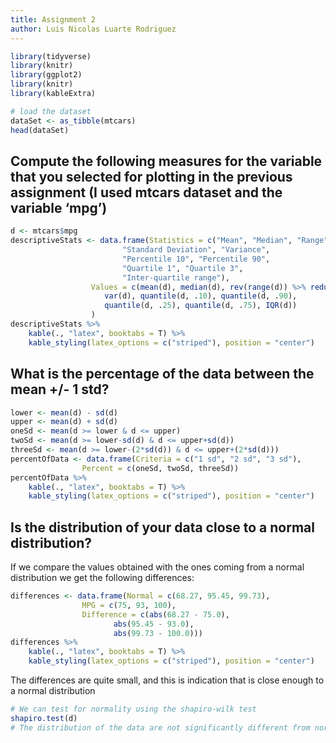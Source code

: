 ```yaml
---
title: Assignment 2
author: Luis Nicolas Luarte Rodriguez
---
```


```r
library(tidyverse)
library(knitr)
library(ggplot2)
library(knitr)
library(kableExtra)
```


```r
# load the dataset
dataSet <- as_tibble(mtcars)
head(dataSet)
```

## Compute the following measures for the variable that you selected for plotting in the previous assignment (I used mtcars dataset and the variable 'mpg')

```r
d <- mtcars$mpg
descriptiveStats <- data.frame(Statistics = c("Mean", "Median", "Range",
					     "Standard Deviation", "Variance",
					     "Percentile 10", "Percentile 90", 
					     "Quartile 1", "Quartile 3",
					     "Inter-quartile range"),
			      Values = c(mean(d), median(d), rev(range(d)) %>% reduce(`-`), sd(d),
					 var(d), quantile(d, .10), quantile(d, .90),
					 quantile(d, .25), quantile(d, .75), IQR(d))
			      )
descriptiveStats %>%
	kable(., "latex", booktabs = T) %>%
	kable_styling(latex_options = c("striped"), position = "center")
```

## What is the percentage of the data between the mean +/- 1 std?
```r
lower <- mean(d) - sd(d)
upper <- mean(d) + sd(d)
oneSd <- mean(d >= lower & d <= upper)
twoSd <- mean(d >= lower-sd(d) & d <= upper+sd(d))
threeSd <- mean(d >= lower-(2*sd(d)) & d <= upper+(2*sd(d)))
percentOfData <- data.frame(Criteria = c("1 sd", "2 sd", "3 sd"),
			    Percent = c(oneSd, twoSd, threeSd))
percentOfData %>%
	kable(., "latex", booktabs = T) %>%
	kable_styling(latex_options = c("striped"), position = "center")
```

## Is the distribution of your data close to a normal distribution?
If we compare the values obtained with the ones coming from a normal distribution we get the following differences:

```r
differences <- data.frame(Normal = c(68.27, 95.45, 99.73),
			    MPG = c(75, 93, 100),
			    Difference = c(abs(68.27 - 75.0),
					   abs(95.45 - 93.0),
					   abs(99.73 - 100.0)))
differences %>%
	kable(., "latex", booktabs = T) %>%
	kable_styling(latex_options = c("striped"), position = "center")
```

The differences are quite small, and this is indication that is close enough to a normal distribution

```r
# We can test for normality using the shapiro-wilk test
shapiro.test(d)
# The distribution of the data are not significantly different from normal distribution
```




